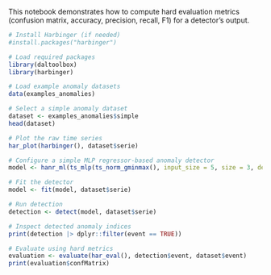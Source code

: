 This notebook demonstrates how to compute hard evaluation metrics (confusion matrix, accuracy, precision, recall, F1) for a detector’s output.

```r
# Install Harbinger (if needed)
#install.packages("harbinger")
```

```r
# Load required packages
library(daltoolbox)
library(harbinger) 
```

```r
# Load example anomaly datasets
data(examples_anomalies)
```

```r
# Select a simple anomaly dataset
dataset <- examples_anomalies$simple
head(dataset)
```

```r
# Plot the raw time series
har_plot(harbinger(), dataset$serie)
```

```r
# Configure a simple MLP regressor-based anomaly detector
model <- hanr_ml(ts_mlp(ts_norm_gminmax(), input_size = 5, size = 3, decay = 0))
```

```r
# Fit the detector
model <- fit(model, dataset$serie)
```

```r
# Run detection
detection <- detect(model, dataset$serie)
```

```r
# Inspect detected anomaly indices
print(detection |> dplyr::filter(event == TRUE))
```

```r
# Evaluate using hard metrics
evaluation <- evaluate(har_eval(), detection$event, dataset$event)
print(evaluation$confMatrix)
```

